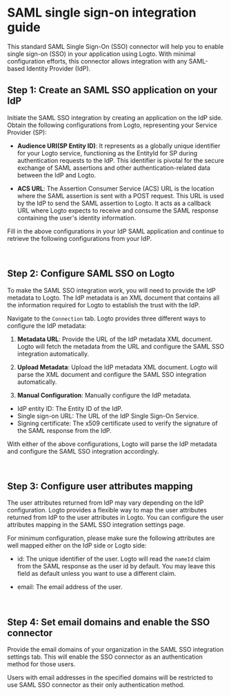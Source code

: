 
# SAML single sign-on integration guide

This standard SAML Single Sign-On (SSO) connector will help you to enable single sign-on (SSO) in your application using Logto. With minimal configuration efforts, this connector allows integration with any SAML-based Identity Provider (IdP).

## Step 1: Create an SAML SSO application on your IdP

Initiate the SAML SSO integration by creating an application on the IdP side. Obtain the following configurations from Logto, representing your Service Provider (SP):

- **Audience URI(SP Entity ID)**: It represents as a globally unique identifier for your Logto service, functioning as the EntityId for SP during authentication requests to the IdP. This identifier is pivotal for the secure exchange of SAML assertions and other authentication-related data between the IdP and Logto.

- **ACS URL**: The Assertion Consumer Service (ACS) URL is the location where the SAML assertion is sent with a POST request. This URL is used by the IdP to send the SAML assertion to Logto. It acts as a callback URL where Logto expects to receive and consume the SAML response containing the user's identity information.

<SsoSamlSpMetadata />

Fill in the above configurations in your IdP SAML application and continue to retrieve the following configurations from your IdP.

<br />

## Step 2: Configure SAML SSO on Logto

To make the SAML SSO integration work, you will need to provide the IdP metadata to Logto. The IdP metadata is an XML document that contains all the information required for Logto to establish the trust with the IdP.

Navigate to the `Connection` tab. Logto provides three different ways to configure the IdP metadata:

1. **Metadata URL**: Provide the URL of the IdP metadata XML document. Logto will fetch the metadata from the URL and configure the SAML SSO integration automatically.

2. **Upload Metadata**: Upload the IdP metadata XML document. Logto will parse the XML document and configure the SAML SSO integration automatically.

3. **Manual Configuration**: Manually configure the IdP metadata.

- IdP entity ID: The Entity ID of the IdP.
- Single sign-on URL: The URL of the IdP Single Sign-On Service.
- Signing certificate: The x509 certificate used to verify the signature of the SAML response from the IdP.

With either of the above configurations, Logto will parse the IdP metadata and configure the SAML SSO integration accordingly.

<br />

## Step 3: Configure user attributes mapping

The user attributes returned from IdP may vary depending on the IdP configuration. Logto provides a flexible way to map the user attributes returned from IdP to the user attributes in Logto. You can configure the user attributes mapping in the SAML SSO integration settings page.

For minimum configuration, please make sure the following attributes are well mapped either on the IdP side or Logto side:

- id: The unique identifier of the user. Logto will read the `nameId` claim from the SAML response as the user id by default. You may leave this field as default unless you want to use a different claim.

- email: The email address of the user.

<br />

## Step 4: Set email domains and enable the SSO connector

Provide the email domains of your organization in the SAML SSO integration settings tab. This will enable the SSO connector as an authentication method for those users.

Users with email addresses in the specified domains will be restricted to use SAML SSO connector as their only authentication method.
